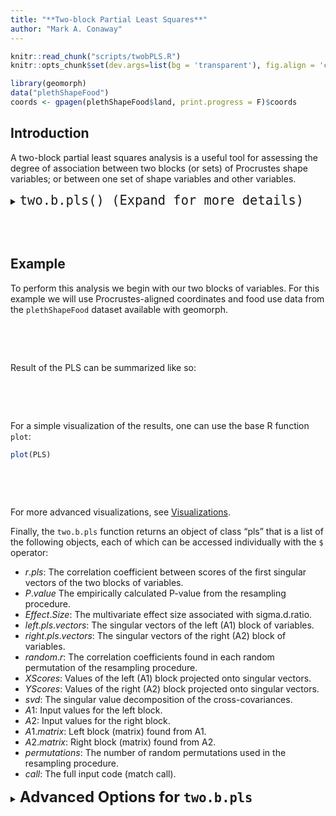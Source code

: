 ```yaml
---
title: "**Two-block Partial Least Squares**"
author: "Mark A. Conaway"
---
```


```r
knitr::read_chunk("scripts/twobPLS.R")
knitr::opts_chunk$set(dev.args=list(bg = 'transparent'), fig.align = 'center', class.source = ".custom-inline", class.output = ".custom-inline")
```

```r
library(geomorph)
data("plethShapeFood")
coords <- gpagen(plethShapeFood$land, print.progress = F)$coords
```

## **Introduction** 

A two-block partial least squares analysis is a useful tool for assessing the degree of association between two blocks (or sets) of Procrustes shape variables; or between one set of shape variables and other variables.

<div class = "func">
<details>
  <summary> <font size="+2"> `two.b.pls() (Expand for more details)` </font> </summary>

This function is used to perform a two-block partial least squares analysis in order to assess the degree if association between two blocks of variables.

* $A1$: A 3D array (p x k x n) containing Procrustes shape variables for the first block, or a matrix (n x variables)
* $A2$: A 3D array (p x k x n) containing Procrustes shape variables for the second block, or a matrix (n x variables)
* $iter$: Number of iterations for significance testing.The default is 999.
* $seed$: Optional argument for setting the seed for random permutations of the resampling procedure. If seed = "random," P-values for statistical comparisons will vary when the function is run multiple times on the same data. If left NULL (the default) P-values will be the same for repeated runs of the function, as long as the number of iterations (iter) remains the same.
* $print.progress$: A logical value (TRUE/FALSE) to indicate whether a progress bar should be printed to the screen. This is helpful for long-running analyses.
  
</details>
</div>
<br></br>

## **Example**

To perform this analysis we begin with our two blocks of variables. For this example we will use Procrustes-aligned coordinates and food use data from the `plethShapeFood` dataset available with geomorph. 

<div class = "code">
```r

```
</div>
<br></br>

Result of the PLS can be summarized like so:

<div class = "code">
```r

```
</div>
<br></br>

For a simple visualization of the results, one can use the base R function `plot`:

<div class = "code">
```r
plot(PLS)
```
</div>
<br></br>

```r

```

For more advanced visualizations, see [Visualizations]().

Finally, the `two.b.pls` function returns an object of class "pls" that is a list of the following objects, each of which can be accessed individually with the `$` operator:

* $r.pls$: The correlation coefficient between scores of the first singular vectors of the two blocks of variables.
* $P.value$ The empirically calculated P-value from the resampling procedure.
* $Effect.Size$: The multivariate effect size associated with sigma.d.ratio.
* $left.pls.vectors$: The singular vectors of the left (A1) block of variables.
* $right.pls.vectors$: The singular vectors of the right (A2) block of variables.
* $random.r$: The correlation coefficients found in each random permutation of the resampling procedure.
* $XScores$: Values of the left (A1) block projected onto singular vectors.
* $YScores$: Values of the right (A2) block projected onto singular vectors.
* $svd$: The singular value decomposition of the cross-covariances.
* $A1$: Input values for the left block.
* $A2$: Input values for the right block.
* $A1.matrix$: Left block (matrix) found from A1.
* $A2.matrix$: Right block (matrix) found from A2.
* $permutations$: The number of random permutations used in the resampling procedure.
* $call$: The full input code (match call).

<details>
  <summary> <font size="+2"> **Advanced Options for `two.b.pls`** </font> </summary>
* $Test$
</details>

<br></br>
